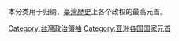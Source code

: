 本分类用于归纳，[[臺灣歷史|臺灣歷史]]上各个政权的最高元首。

[[Category:台灣政治領袖|Category:台灣政治領袖]]
[[Category:亚洲各国国家元首|Category:亚洲各国国家元首]]